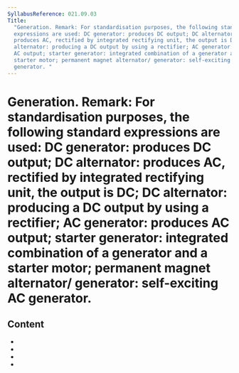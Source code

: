 ```yaml
---
SyllabusReference: 021.09.03
Title:
  "Generation. Remark: For standardisation purposes, the following standard
  expressions are used: DC generator: produces DC output; DC alternator:
  produces AC, rectified by integrated rectifying unit, the output is DC; DC
  alternator: producing a DC output by using a rectifier; AC generator: produces
  AC output; starter generator: integrated combination of a generator and a
  starter motor; permanent magnet alternator/ generator: self-exciting AC
  generator. "
---
```


# Generation. Remark: For standardisation purposes, the following standard expressions are used: DC generator: produces DC output; DC alternator: produces AC, rectified by integrated rectifying unit, the output is DC; DC alternator: producing a DC output by using a rectifier; AC generator: produces AC output; starter generator: integrated combination of a generator and a starter motor; permanent magnet alternator/ generator: self-exciting AC generator.

## Content

- <Link href="021.09.03.01" />
- <Link href="021.09.03.02" />
- <Link href="021.09.03.03" />
- <Link href="021.09.03.04" />
